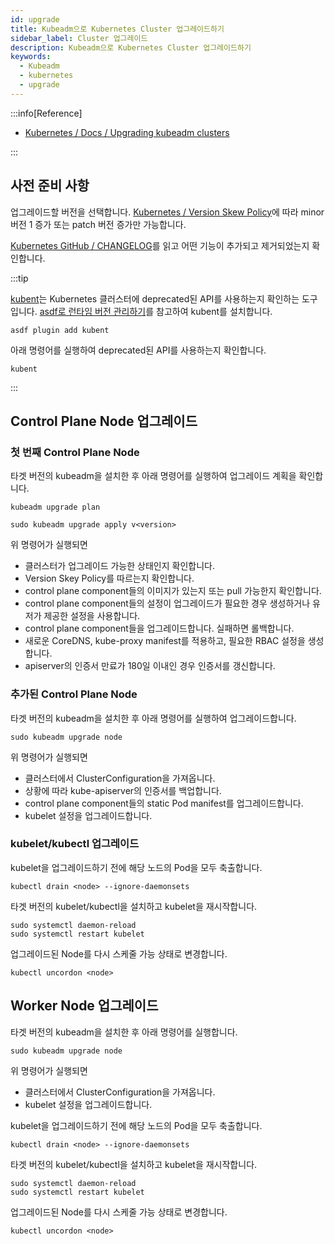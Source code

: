 ```yaml
---
id: upgrade
title: Kubeadm으로 Kubernetes Cluster 업그레이드하기
sidebar_label: Cluster 업그레이드
description: Kubeadm으로 Kubernetes Cluster 업그레이드하기
keywords:
  - Kubeadm
  - kubernetes
  - upgrade
---
```


:::info[Reference]

- [Kubernetes / Docs / Upgrading kubeadm clusters](https://kubernetes.io/docs/tasks/administer-cluster/kubeadm/kubeadm-upgrade/)

:::

## 사전 준비 사항

업그레이드할 버전을 선택합니다. [Kubernetes / Version Skew Policy](https://kubernetes.io/releases/version-skew-policy/)에 따라 minor 버전 1 증가 또는 patch 버전 증가만 가능합니다.

[Kubernetes GitHub / CHANGELOG](https://github.com/kubernetes/kubernetes/blob/master/CHANGELOG)를 읽고 어떤 기능이 추가되고 제거되었는지 확인합니다.

:::tip

[kubent](https://github.com/doitintl/kube-no-trouble)는 Kubernetes 클러스터에 deprecated된 API를 사용하는지 확인하는 도구입니다.
[asdf로 런타임 버전 관리하기](/docs/lang/etc/command-line-tools/asdf#플러그인)를 참고하여 kubent를 설치합니다.

```shell
asdf plugin add kubent
```

아래 명령어를 실행하여 deprecated된 API를 사용하는지 확인합니다.

```shell
kubent
```

:::

## Control Plane Node 업그레이드

### 첫 번째 Control Plane Node

타겟 버전의 kubeadm을 설치한 후 아래 명령어를 실행하여 업그레이드 계획을 확인합니다.

```shell
kubeadm upgrade plan
```

```shell
sudo kubeadm upgrade apply v<version>
```

위 명령어가 실행되면

- 클러스터가 업그레이드 가능한 상태인지 확인합니다.
- Version Skey Policy를 따르는지 확인합니다.
- control plane component들의 이미지가 있는지 또는 pull 가능한지 확인합니다.
- control plane component들의 설정이 업그레이드가 필요한 경우 생성하거나 유저가 제공한 설정을 사용합니다.
- control plane component들을 업그레이드합니다. 실패하면 롤백합니다.
- 새로운 CoreDNS, kube-proxy manifest를 적용하고, 필요한 RBAC 설정을 생성합니다.
- apiserver의 인증서 만료가 180일 이내인 경우 인증서를 갱신합니다.

### 추가된 Control Plane Node

타겟 버전의 kubeadm을 설치한 후 아래 명령어를 실행하여 업그레이드합니다.

```shell
sudo kubeadm upgrade node
```

위 명령어가 실행되면

- 클러스터에서 ClusterConfiguration을 가져옵니다.
- 상황에 따라 kube-apiserver의 인증서를 백업합니다.
- control plane component들의 static Pod manifest를 업그레이드합니다.
- kubelet 설정을 업그레이드합니다.

### kubelet/kubectl 업그레이드

kubelet을 업그레이드하기 전에 해당 노드의 Pod을 모두 축출합니다.

```shell
kubectl drain <node> --ignore-daemonsets
```

타겟 버전의 kubelet/kubectl을 설치하고 kubelet을 재시작합니다.

```shell
sudo systemctl daemon-reload
sudo systemctl restart kubelet
```

업그레이드된 Node를 다시 스케줄 가능 상태로 변경합니다.

```shell
kubectl uncordon <node>
```

## Worker Node 업그레이드

타겟 버전의 kubeadm을 설치한 후 아래 명령어를 실행합니다.

```shell
sudo kubeadm upgrade node
```

위 명령어가 실행되면

- 클러스터에서 ClusterConfiguration을 가져옵니다.
- kubelet 설정을 업그레이드합니다.

kubelet을 업그레이드하기 전에 해당 노드의 Pod을 모두 축출합니다.

```shell
kubectl drain <node> --ignore-daemonsets
```

타겟 버전의 kubelet/kubectl을 설치하고 kubelet을 재시작합니다.

```shell
sudo systemctl daemon-reload
sudo systemctl restart kubelet
```

업그레이드된 Node를 다시 스케줄 가능 상태로 변경합니다.

```shell
kubectl uncordon <node>
```
